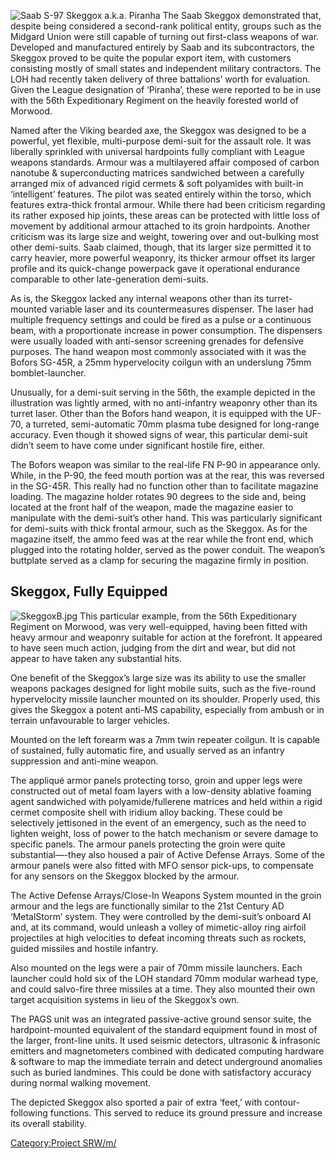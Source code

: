 [[Image:SkeggoxA.jpg|thumb|left|Saab S-97 Skeggox a.k.a. Piranha]]
The Saab Skeggox demonstrated that, despite being considered a second-rank political entity, groups such as the Midgard Union were still capable of turning out first-class weapons of war.  Developed and manufactured entirely by Saab and its subcontractors, the Skeggox proved to be quite the popular export item, with customers consisting mostly of small states and independent military contractors.  The LOH had recently taken delivery of three battalions’ worth for evaluation.  Given the League designation of ‘Piranha’, these were reported to be in use with the 56th Expeditionary Regiment on the heavily forested world of Morwood.

Named after the Viking bearded axe, the Skeggox was designed to be a powerful, yet flexible, multi-purpose demi-suit for the assault role.  It was liberally sprinkled with universal hardpoints fully compliant with League weapons standards.  Armour was a multilayered affair composed of carbon nanotube & superconducting matrices sandwiched between a carefully arranged mix of advanced rigid cermets & soft polyamides with built-in ‘intelligent’ features.  The pilot was seated entirely within the torso, which features extra-thick frontal armour.  While there had been criticism regarding its rather exposed hip joints, these areas can be protected with little loss of movement by additional armour attached to its groin hardpoints. Another criticism was its large size and weight, towering over and out-bulking most other demi-suits.  Saab claimed, though, that its larger size permitted it to carry heavier, more powerful weaponry, its thicker armour offset its larger profile and its quick-change powerpack gave it operational endurance comparable to other late-generation demi-suits.

As is, the Skeggox lacked any internal weapons other than its turret-mounted variable laser and its countermeasures dispenser.  The laser had multiple frequency settings and could be fired as a pulse or a continuous beam, with a proportionate increase in power consumption.  The dispensers were usually loaded with anti-sensor screening grenades for defensive purposes.  The hand weapon most commonly associated with it was the Bofors SG-45R, a 25mm hypervelocity coilgun with an underslung 75mm bomblet-launcher.

Unusually, for a demi-suit serving in the 56th, the example depicted in the illustration was lightly armed, with no anti-infantry weaponry other than its turret laser.  Other than the Bofors hand weapon, it is equipped with the UF-70, a turreted, semi-automatic 70mm plasma tube designed for long-range accuracy.  Even though it showed signs of wear, this particular demi-suit didn’t seem to have come under significant hostile fire, either.

The Bofors weapon was similar to the real-life FN P-90 in appearance only.  While, in the P-90, the feed mouth portion was at the rear, this was reversed in the SG-45R.  This really had no function other than to facilitate magazine loading.  The magazine holder rotates 90 degrees to the side and, being located at the front half of the weapon, made the magazine easier to manipulate with the demi-suit’s other hand.  This was particularly significant for demi-suits with thick frontal armour, such as the Skeggox.  As for the magazine itself, the ammo feed was at the rear while the front end, which plugged into the rotating holder, served as the power conduit.  The weapon’s buttplate served as a clamp for securing the magazine firmly in position.

== Skeggox, Fully Equipped ==
[[Image:SkeggoxB.jpg|thumb|right]]
This particular example, from the 56th Expeditionary Regiment on Morwood, was very well-equipped, having been fitted with heavy armour and weaponry suitable for action at the forefront.  It appeared to have seen much action, judging from the dirt and wear, but did not appear to have taken any substantial hits.

One benefit of the Skeggox’s large size was its ability to use the smaller weapons packages designed for light mobile suits, such as the five-round hypervelocity missile launcher mounted on its shoulder.  Properly used, this gives the Skeggox a potent anti-MS capability, especially from ambush or in terrain unfavourable to larger vehicles.

Mounted on the left forearm was a 7mm twin repeater coilgun.  It is capable of sustained, fully automatic fire, and usually served as an infantry suppression and anti-mine weapon.

The appliqué armor panels protecting torso, groin and upper legs were constructed out of metal foam layers with a low-density ablative foaming agent sandwiched with polyamide/fullerene matrices and held within a rigid cermet composite shell with iridium alloy backing.  These could be selectively jettisoned in the event of an emergency, such as the need to lighten weight, loss of power to the hatch mechanism or severe damage to specific panels.  The armour panels protecting the groin were quite substantial—-they also housed a pair of Active Defense Arrays.  Some of the armour panels were also fitted with MFO sensor pick-ups, to compensate for any sensors on the Skeggox blocked by the armour.

The Active Defense Arrays/Close-In Weapons System mounted in the groin armour and the legs are functionally similar to the 21st Century AD ‘MetalStorm’ system.  They were controlled by the demi-suit’s onboard AI and, at its command, would unleash a volley of mimetic-alloy ring airfoil projectiles at high velocities to defeat incoming threats such as rockets, guided missiles and hostile infantry.

Also mounted on the legs were a pair of 70mm missile launchers.  Each launcher could hold six of the LOH standard 70mm modular warhead type, and could salvo-fire three missiles at a time.  They also mounted their own target acquisition systems in lieu of the Skeggox’s own.

The PAGS unit was an integrated passive-active ground sensor suite, the hardpoint-mounted equivalent of the standard equipment found in most of the larger, front-line units.  It used seismic detectors, ultrasonic & infrasonic emitters and magnetometers combined with dedicated computing hardware & software to map the immediate terrain and detect underground anomalies such as buried landmines.  This could be done with satisfactory accuracy during normal walking movement.

The depicted Skeggox also sported a pair of extra ‘feet,’ with contour-following functions.  This served to reduce its ground pressure and increase its overall stability.

[[Category:Project SRW/m/]]
